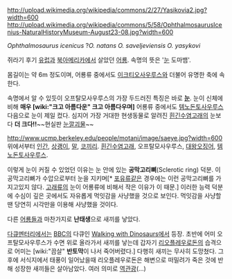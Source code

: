 http://upload.wikimedia.org/wikipedia/commons/2/27/Yasikovia2.jpg?width=600
http://upload.wikimedia.org/wikipedia/commons/5/58/OphthalmosaurusIcenius-NaturalHistoryMuseum-August23-08.jpg?width=600

''Ophthalmosaurus icenicus''
?''O. natans''
''O. saveljeviensis''
''O. yasykovi''

쥐라기 후기 [[유럽]]과 [[북아메리카]]에서 살았던 [[어룡]]. 속명의 뜻은 '[[눈]] 도마뱀'.

몸길이는 약 6m 정도이며, 어룡류 중에서도 [[이크티오사우루스]]와 더불어 유명한 축에 속한다.

속명에서 알 수 있듯이 오프탈모사우루스의 가장 두드러진 특징은 바로 '''[[눈]]'''. 눈이 신체에 비해 '''매우 [wiki:"크고 아름다운" 크고 아름다우며]''' 어룡류 중에서도 [[템노돈토사우루스]] 다음으로 눈이 제일 컸다. 심지어 가장 거대한 현생동물로 알려진 [[흰긴수염고래]]의 눈보다 '''더 크다!!'''~~현실판 [[눈깔괴물]]~~

http://www.ucmp.berkeley.edu/people/motani/image/saeye.jpg?width=600
위에서부터 [[인간]], [[상괭이]], [[말]], [[코끼리]]. [[흰긴수염고래]], 오프탈모사우루스, [[대왕오징어]], [[템노돈토사우루스]].

이렇게 눈이 커질 수 있었던 이유는 눈 안에 있는 '''공막고리뼈'''(Sclerotic ring) 덕분. 이 공막고리뼈가 수압으로부터 눈을 지키며[* [[포유류]]같은 경우에는 이런 공막고리뼈를 가지고있지 않다. [[고래]]류의 눈이 어룡류에 비해서 작은 이유가 이 때문.] 이러한 능력 덕분에 수심이 깊은 곳에서도 자유롭게 먹잇감을 사냥했을 것으로 보인다. 먹잇감을 사냥할땐 당연히 시각만을 이용해 사냥했을 것이다.

다른 [[어룡]]들과 마찬가지로 '''난태생'''으로 새끼를 낳았다.

[[다큐멘터리]]에서는 [[BBC]]의 다큐인 [[Walking with Dinosaurs]]에서 등장. 초반에 어미 오프탈모사우루스가 수면 위로 올라가서 새끼를 낳는데 갑자기 [[리오플레우로돈]]의 습격으로 어미는 [wiki:"끔살" '''반토막'''이 나서 죽어버렸다.] 다행히 새끼는 무사히 도망쳤다. 그 후에 서식지에서 태풍이 일어났을때 리오플레우로돈은 해변으로 떠밀려가 죽은 것에 반해 성장한 새끼들은 살아남았다. 여러 의미로 [[역관광]](...)
